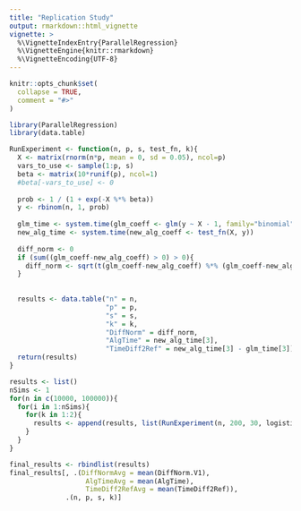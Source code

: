 ```yaml
---
title: "Replication Study"
output: rmarkdown::html_vignette
vignette: >
  %\VignetteIndexEntry{ParallelRegression}
  %\VignetteEngine{knitr::rmarkdown}
  %\VignetteEncoding{UTF-8}
---
```


```r
knitr::opts_chunk$set(
  collapse = TRUE,
  comment = "#>"
)
```

```r
library(ParallelRegression)
library(data.table)
```

```r
RunExperiment <- function(n, p, s, test_fn, k){
  X <- matrix(rnorm(n*p, mean = 0, sd = 0.05), ncol=p)
  vars_to_use <- sample(1:p, s)
  beta <- matrix(10*runif(p), ncol=1)
  #beta[-vars_to_use] <- 0
  
  prob <- 1 / (1 + exp(-X %*% beta))
  y <- rbinom(n, 1, prob)
  
  glm_time <- system.time(glm_coeff <- glm(y ~ X - 1, family="binomial")$coeff)
  new_alg_time <- system.time(new_alg_coeff <- test_fn(X, y))
  
  diff_norm <- 0
  if (sum((glm_coeff-new_alg_coeff) > 0) > 0){
    diff_norm <- sqrt(t(glm_coeff-new_alg_coeff) %*% (glm_coeff-new_alg_coeff))
  }
  
  
  results <- data.table("n" = n,
                        "p" = p,
                        "s" = s,
                        "k" = k,
                        "DiffNorm" = diff_norm,
                        "AlgTime" = new_alg_time[3],
                        "TimeDiff2Ref" = new_alg_time[3] - glm_time[3])
  return(results)
}

results <- list()
nSims <- 1
for(n in c(10000, 100000)){
  for(i in 1:nSims){
    for(k in 1:2){
      results <- append(results, list(RunExperiment(n, 200, 30, logistic_regression, k)))
    }
  }
}

final_results <- rbindlist(results)
final_results[, .(DiffNormAvg = mean(DiffNorm.V1), 
                   AlgTimeAvg = mean(AlgTime),
                   TimeDiff2RefAvg = mean(TimeDiff2Ref)),
              .(n, p, s, k)]
```
